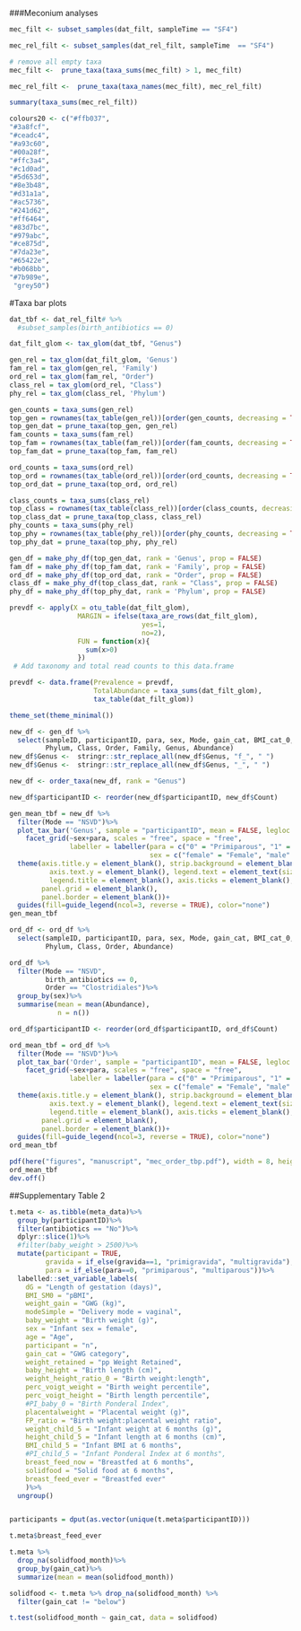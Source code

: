 

###Meconium analyses

```r
mec_filt <- subset_samples(dat_filt, sampleTime == "SF4")

mec_rel_filt <- subset_samples(dat_rel_filt, sampleTime  == "SF4")

# remove all empty taxa
mec_filt <-  prune_taxa(taxa_sums(mec_filt) > 1, mec_filt) 

mec_rel_filt <-  prune_taxa(taxa_names(mec_filt), mec_rel_filt)

summary(taxa_sums(mec_rel_filt))
```

```r
colours20 <- c("#ffb037",
"#3a8fcf",
"#ceadc4",
"#a93c60",
"#00a28f",
"#ffc3a4",
"#c1d0ad",
"#5d653d",
"#8e3b48",
"#d31a1a",
"#ac5736",
"#241d62",
"#ff6464",
"#83d7bc",
"#979abc",
"#ce875d",
"#7da23e",
"#65422e",
"#b068bb",
"#7b989e",
 "grey50")
```

#Taxa bar plots
```r
dat_tbf <- dat_rel_filt# %>%
  #subset_samples(birth_antibiotics == 0)

dat_filt_glom <- tax_glom(dat_tbf, "Genus")

gen_rel = tax_glom(dat_filt_glom, 'Genus')
fam_rel = tax_glom(gen_rel, 'Family')
ord_rel = tax_glom(fam_rel, "Order")
class_rel = tax_glom(ord_rel, "Class")
phy_rel = tax_glom(class_rel, 'Phylum')

gen_counts = taxa_sums(gen_rel)
top_gen = rownames(tax_table(gen_rel))[order(gen_counts, decreasing = TRUE)[1:20]]
top_gen_dat = prune_taxa(top_gen, gen_rel)
fam_counts = taxa_sums(fam_rel)
top_fam = rownames(tax_table(fam_rel))[order(fam_counts, decreasing = TRUE)[1:20]]
top_fam_dat = prune_taxa(top_fam, fam_rel)

ord_counts = taxa_sums(ord_rel)
top_ord = rownames(tax_table(ord_rel))[order(ord_counts, decreasing = TRUE)[1:20]]
top_ord_dat = prune_taxa(top_ord, ord_rel)

class_counts = taxa_sums(class_rel)
top_class = rownames(tax_table(class_rel))[order(class_counts, decreasing = TRUE)[1:20]]
top_class_dat = prune_taxa(top_class, class_rel)
phy_counts = taxa_sums(phy_rel)
top_phy = rownames(tax_table(phy_rel))[order(phy_counts, decreasing = TRUE)[1:20]]
top_phy_dat = prune_taxa(top_phy, phy_rel)

gen_df = make_phy_df(top_gen_dat, rank = 'Genus', prop = FALSE)
fam_df = make_phy_df(top_fam_dat, rank = 'Family', prop = FALSE)
ord_df = make_phy_df(top_ord_dat, rank = "Order", prop = FALSE)
class_df = make_phy_df(top_class_dat, rank = "Class", prop = FALSE)
phy_df = make_phy_df(top_phy_dat, rank = 'Phylum', prop = FALSE)
```

```r
prevdf <- apply(X = otu_table(dat_filt_glom), 
                 MARGIN = ifelse(taxa_are_rows(dat_filt_glom), 
                                 yes=1,
                                 no=2),
                 FUN = function(x){
                   sum(x>0)
                 })
 # Add taxonomy and total read counts to this data.frame

prevdf <- data.frame(Prevalence = prevdf, 
                     TotalAbundance = taxa_sums(dat_filt_glom),
                     tax_table(dat_filt_glom))
```

```r
theme_set(theme_minimal())

new_df <- gen_df %>% 
  select(sampleID, participantID, para, sex, Mode, gain_cat, BMI_cat_0, birth_antibiotics, Count, 
         Phylum, Class, Order, Family, Genus, Abundance)
new_df$Genus <-  stringr::str_replace_all(new_df$Genus, "f_", " ")
new_df$Genus <-  stringr::str_replace_all(new_df$Genus, "_", " ")

new_df <- order_taxa(new_df, rank = "Genus")
```

```r
new_df$participantID <- reorder(new_df$participantID, new_df$Count)

gen_mean_tbf = new_df %>%
  filter(Mode == "NSVD")%>%
  plot_tax_bar('Genus', sample = "participantID", mean = FALSE, legloc = "bottom") +
	facet_grid(~sex+para, scales = "free", space = "free",
	           labeller = labeller(para = c("0" = "Primiparous", "1" = "Multiparous"),
	                               sex = c("female" = "Female", "male" = "Male")))+
  theme(axis.title.y = element_blank(), strip.background = element_blank(), 
          axis.text.y = element_blank(), legend.text = element_text(size=12),
          legend.title = element_blank(), axis.ticks = element_blank(),
        panel.grid = element_blank(),
        panel.border = element_blank())+
  guides(fill=guide_legend(ncol=3, reverse = TRUE), color="none")
gen_mean_tbf
```

```r
ord_df <- ord_df %>% 
  select(sampleID, participantID, para, sex, Mode, gain_cat, BMI_cat_0, birth_antibiotics, Count, 
         Phylum, Class, Order, Abundance)

ord_df %>%
  filter(Mode == "NSVD", 
         birth_antibiotics == 0,
         Order == "Clostridiales")%>%
  group_by(sex)%>%
  summarise(mean = mean(Abundance),
            n = n())
```

```r
ord_df$participantID <- reorder(ord_df$participantID, ord_df$Count)

ord_mean_tbf = ord_df %>%
  filter(Mode == "NSVD")%>%
  plot_tax_bar('Order', sample = "participantID", mean = FALSE, legloc = "bottom") +
	facet_grid(~sex+para, scales = "free", space = "free",
	           labeller = labeller(para = c("0" = "Primiparous", "1" = "Multiparous"),
	                               sex = c("female" = "Female", "male" = "Male")))+
  theme(axis.title.y = element_blank(), strip.background = element_blank(), 
          axis.text.y = element_blank(), legend.text = element_text(size=12),
          legend.title = element_blank(), axis.ticks = element_blank(),
        panel.grid = element_blank(),
        panel.border = element_blank())+
  guides(fill=guide_legend(ncol=3, reverse = TRUE), color="none")
ord_mean_tbf

pdf(here("figures", "manuscript", "mec_order_tbp.pdf"), width = 8, height = 6)
ord_mean_tbf
dev.off()
```

##Supplementary Table 2

```r
t.meta <- as.tibble(meta_data)%>%
  group_by(participantID)%>%
  filter(antibiotics == "No")%>%
  dplyr::slice(1)%>%
  #filter(baby_weight > 2500)%>%
  mutate(participant = TRUE,
         gravida = if_else(gravida==1, "primigravida", "multigravida"),
         para = if_else(para==0, "primiparous", "multiparous"))%>%
  labelled::set_variable_labels(
    dG = "Length of gestation (days)",
    BMI_SM0 = "pBMI",
    weight_gain = "GWG (kg)",
    modeSimple = "Delivery mode = vaginal",
    baby_weight = "Birth weight (g)",
    sex = "Infant sex = female",
    age = "Age",
    participant = "n",
    gain_cat = "GWG category",
    weight_retained = "pp Weight Retained",
    baby_height = "Birth length (cm)",
    weight_height_ratio_0 = "Birth weight:length",
    perc_voigt_weight = "Birth weight percentile",
    perc_voigt_height = "Birth length percentile",
    #PI_baby_0 = "Birth Ponderal Index", 
    placentalweight = "Placental weight (g)", 
    FP_ratio = "Birth weight:placental weight ratio",
    weight_child_5 = "Infant weight at 6 months (g)",
    height_child_5 = "Infant length at 6 months (cm)",
    BMI_child_5 = "Infant BMI at 6 months",
    #PI_child_5 = "Infant Ponderal Index at 6 months",
    breast_feed_now = "Breastfed at 6 months",
    solidfood = "Solid food at 6 months",
    breast_feed_ever = "Breastfed ever"
    )%>%
  ungroup()


participants = dput(as.vector(unique(t.meta$participantID)))

t.meta$breast_feed_ever

t.meta %>% 
  drop_na(solidfood_month)%>%
  group_by(gain_cat)%>%
  summarize(mean = mean(solidfood_month))

solidfood <- t.meta %>% drop_na(solidfood_month) %>% 
  filter(gain_cat != "below")

t.test(solidfood_month ~ gain_cat, data = solidfood)



```
